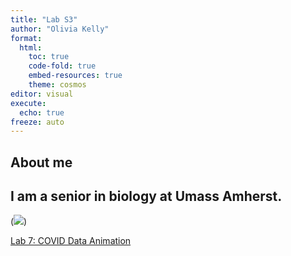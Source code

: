 ```yaml
---
title: "Lab S3"
author: "Olivia Kelly"
format:
  html:
    toc: true
    code-fold: true
    embed-resources: true
    theme: cosmos
editor: visual
execute:
  echo: true
freeze: auto
---
```


## About me

## I am a senior in biology at Umass Amherst. 

(![](https://media.4-paws.org/1/e/d/6/1ed6da75afe37d82757142dc7c6633a532f53a7d/VIER%20PFOTEN_2019-03-15_001-2886x1999-1920x1330.jpg))

[Lab 7: COVID Data Animation](https://jeffreyblanchard.github.io/PathoGen2025/labs/lab7_covid.html){target="_blank"}
